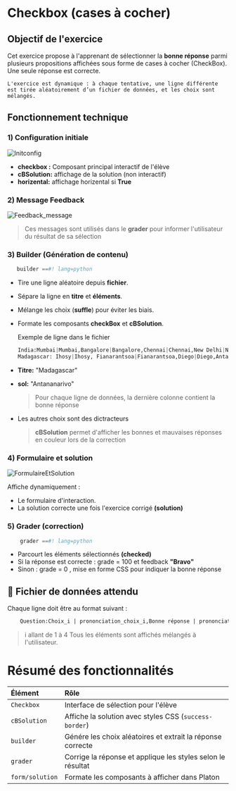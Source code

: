# Checkbox (cases à cocher)

## Objectif de l'exercice

  Cet exercice propose à l'apprenant de sélectionner la **bonne réponse** parmi plusieurs propositions affichées sous forme de cases à cocher (CheckBox). Une seule réponse est correcte.

    L'exercice est dynamique : à chaque tentative, une ligne différente est tirée aléatoirement d’un fichier de données, et les choix sont mélangés.

## Fonctionnement technique

### 1) Configuration initiale
![Initconfig](../../../../public/screens/programming/guide_checkbox/configInit_checkbox.png)
* **checkbox :** Composant principal interactif de l'élève
* **cBSolution:** affichage de la solution (non interactif)
* **horizental:** affichage horizental si **True**

### 2) Message Feedback
![Feedback_message](../../../../public/screens/programming/guide_checkbox/feedback_checkbox.png)

>  Ces messages sont utilisés dans le **grader** pour informer l'utilisateur du résultat de sa sélection

### 3) Builder (Génération de contenu)

```python
   builder ==#! lang=python
```
* Tire une ligne aléatoire depuis **fichier**.
* Sépare la ligne en **titre** et **éléments**.
* Mélange les choix (**suffle**) pour éviter les biais.
* Formate les composants **checkBox** et **cBSolution**.

    Exemple de ligne dans le fichier

    ```python
    India:Mumbai|Mumbai,Bangalore|Bangalore,Chennai|Chennai,New Delhi|New Delhi/
    Madagascar: Ihosy|Ihosy, Fianarantsoa|Fianarantsoa,Diego|Diego,Antananarivo|Antananarivo/
    ```
* **Titre:**  "Madagascar"
* **sol:** "Antananarivo"
    > Pour chaque ligne de données, la dernière colonne contient la bonne réponse
* Les autres choix sont des dictracteurs
    > **cBSolution** permet d'afficher les bonnes et mauvaises réponses en couleur lors de la correction

### 4) Formulaire et solution

![FormulaireEtSolution](../../../../public/screens/programming/guide_checkbox/formulaireEtSolution.png)

Affiche dynamiquement :
* Le formulaire d'interaction.
* La solution correcte une fois l'exercice corrigé **(solution)**

### 5) Grader (correction)
```python
    grader ==#! lang=python
```
* Parcourt les éléments sélectionnés **(checked)**
* Si la réponse est correcte : grade = 100 et feedback **"Bravo"**
* Sinon : grade = 0 , mise en forme CSS pour indiquer la bonne réponse

## 📁 Fichier de données attendu

Chaque ligne doit être au format suivant :

```makefile
    Question:Choix_i | prononciation_choix_i,Bonne réponse | prononciation/
```
> i allant de 1 à 4
  Tous les éléments sont affichés mélangés à l'utilisateur.


# Résumé des fonctionnalités
|    Élément   |     Rôle  |
|:------|:------|
| `Checkbox`  |    Interface de sélection pour l'élève |
| `cBSolution`| Affiche la solution avec styles CSS (`success-border`)|
|  `builder` | Génére les choix aléatoires et extrait la réponse correcte|
|`grader`| Corrige la réponse et applique les styles selon le résultat|
|`form/solution`| Formate les composants à afficher dans Platon|
